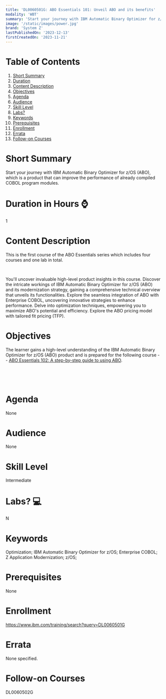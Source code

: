 ```yaml
---
title: 'DL0060501G: ABO Essentials 101: Unveil ABO and its benefits'
modality: 'WBT'
summary: 'Start your journey with IBM Automatic Binary Optimizer for z/OS (ABO), which is a product that can improve the performance of already compiled COBOL program modules.'
image: '/static/images/power.jpg'
brand: 'System Z'
lastPublishedOn: '2023-12-13'
firstCreatedOn: '2023-11-21'
---
```

# Table of Contents
1.  [Short Summary](#short-summary)
2.  [Duration](#duration-in-hours-)
3.  [Content Description](#content-description)
4.  [Objectives](#objectives)
5.  [Agenda](#agenda)
6.  [Audience](#audience)
7.  [Skill Level](#skill-level)
8.  [Labs?](#labs-)
9.  [Keywords](#keywords)
10. [Prerequisites](#prerequisites)
11. [Enrollment](#enrollment)
12. [Errata](#errata)
13. [Follow-on Courses](#follow-on-courses)

# Short Summary
Start your journey with IBM Automatic Binary Optimizer for z/OS (ABO), which is a product that can improve the performance of already compiled COBOL program modules.

# Duration in Hours ⌚
1

# Content Description
This is the first course of the ABO Essentials series which includes four courses and one lab in total.

 

You'll uncover invaluable high-level product insights in this course. Discover the intricate workings of IBM Automatic Binary Optimizer for z/OS (ABO) and its modernization strategy, gaining a comprehensive technical overview that unveils its functionalities. Explore the seamless integration of ABO with Enterprise COBOL, uncovering innovative strategies to enhance performance. Delve into optimization techniques, empowering you to maximize ABO's potential and efficiency. Explore the ABO pricing model with tailored fit pricing (TFP).



# Objectives
The learner gains a high-level understanding of the IBM Automatic Binary Optimizer for z/OS (ABO) product and is prepared for the following course -- [ABO Essentials 102: A step-by-step guide to using ABO](https://learn.ibm.com/course/view.php?id=13313).

 

 



# Agenda
None

# Audience
None

# Skill Level
Intermediate

# Labs? 💻
N

# Keywords
Optimization; IBM Automatic Binary Optimizer for z/OS; Enterprise COBOL; Z Application Modernization; z/OS;

# Prerequisites
None

# Enrollment
https://www.ibm.com/training/search?query=DL0060501G

# Errata
None specified.

# Follow-on Courses
DL0060502G

